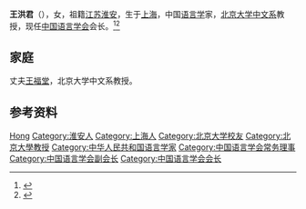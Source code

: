 '''王洪君'''（{{bd|1951年|11月11日|}}），女，祖籍[[江苏|江苏]][[淮安|淮安]]，生于[[上海|上海]]，中国[[语言学|语言学]]家，[[北京大学中文系|北京大学中文系]]教授，现任[[中国语言学会|中国语言学会]]会长。<ref>{{Cite book|title=中国语言学人名大辞典|author=陈建初, 吴泽顺主编|publisher=[[岳麓书社|岳麓书社]]|year=1997|isbn=7-80520-719-4|location=长沙|pages=|id={{NLC|000848070}}}}</ref><ref>{{Cite web|title=人物风采详情|url=https://chinese.pku.edu.cn/rwfc/1224338.htm|accessdate=2021-02-02|work=北大中文系|archive-date=2021-02-07|archive-url=https://web.archive.org/web/20210207031359/https://chinese.pku.edu.cn/rwfc/1224338.htm|dead-url=no}}</ref>

== 家庭 ==
丈夫[[王福堂|王福堂]]，北京大学中文系教授。

== 参考资料 ==
{{reflist}}

{{Navboxes 
| title  = 王洪君在[[中国语言学会|中国语言学会]]的职务
| list1  =
{{中国语言学会第七届理事会}}
{{中国语言学会第八届理事会}}
{{中国语言学会第九届理事会}}
{{中国语言学会第十届理事会}}
}}

{{Authority control}}
{{DEFAULTSORT:Wang王}}
[[Category:王姓|Hong]]
[[Category:淮安人|Category:淮安人]]
[[Category:上海人|Category:上海人]]
[[Category:北京大学校友|Category:北京大学校友]]
[[Category:北京大學教授|Category:北京大學教授]]
[[Category:中华人民共和国语言学家|Category:中华人民共和国语言学家]]
[[Category:中国语言学会常务理事|Category:中国语言学会常务理事]]
[[Category:中国语言学会副会长|Category:中国语言学会副会长]]
[[Category:中国语言学会会长|Category:中国语言学会会长]]

{{中国人物小作品}}